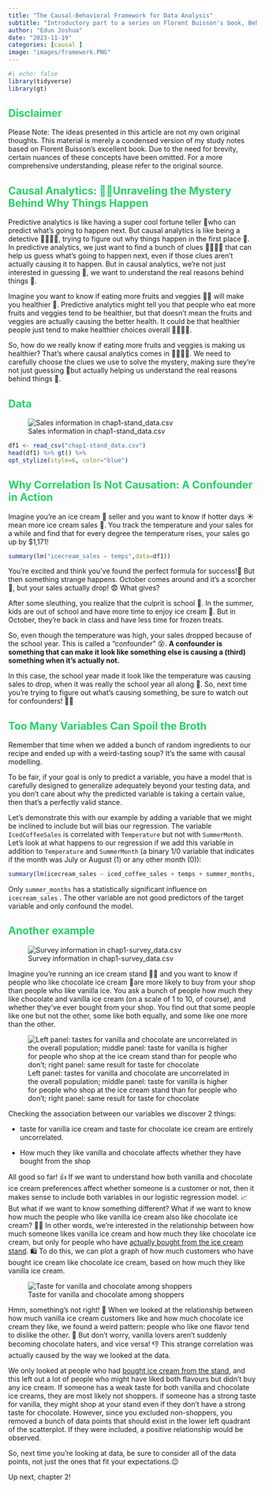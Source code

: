```yaml
---
title: "The Causal-Behavioral Framework for Data Analysis"
subtitle: "Introductory part to a series on Florent Buisson's book, Behavioral Data Analysis with R & Python"
author: "Edun Joshua"
date: "2023-11-19"
categories: [causal ]
image: "images/framework.PNG"
---
```


```r
#| echo: false
library(tidyverse)
library(gt)
```

::: {style="color: #25D366;"}
## Disclaimer
:::

Please Note: The ideas presented in this article are not my own original thoughts. This material is merely a condensed version of my study notes based on Florent Buisson's excellent book. Due to the need for brevity, certain nuances of these concepts have been omitted. For a more comprehensive understanding, please refer to the original source.

::: {style="color: #25D366;"}
## Causal Analytics: 🕵️‍♂️Unraveling the Mystery Behind Why Things Happen
:::

Predictive analytics is like having a super cool fortune teller 🔮who can predict what's going to happen next. But causal analytics is like being a detective 🕵️‍♀️🕵️‍♂️, trying to figure out why things happen in the first place 🤔. In predictive analytics, we just want to find a bunch of clues 🕵️‍♀️🕵️‍♂️ that can help us guess what's going to happen next, even if those clues aren't actually causing it to happen. But in causal analytics, we're not just interested in guessing 🔮, we want to understand the real reasons behind things 🧠.

Imagine you want to know if eating more fruits and veggies 🍎🥦 will make you healthier 💪. Predictive analytics might tell you that people who eat more fruits and veggies tend to be healthier, but that doesn't mean the fruits and veggies are actually causing the better health. It could be that healthier people just tend to make healthier choices overall 🏃‍♀️🚴🥗.

So, how do we really know if eating more fruits and veggies is making us healthier? That's where causal analytics comes in 🕵️‍♀️🕵️‍♂️. We need to carefully choose the clues we use to solve the mystery, making sure they're not just guessing 🔮but actually helping us understand the real reasons behind things 🧠.

::: {style="color: #25D366;"}
## Data
:::

![Sales information in chap1-stand_data.csv](images/data_1.png){fig-align="center"}

```r
df1 <- read_csv("chap1-stand_data.csv")
head(df1) %>% gt() %>%
opt_stylize(style=6, color="blue")
```

::: {style="color: #25D366;"}
## Why Correlation Is Not Causation: A Confounder in Action
:::

Imagine you're an ice cream 🍦 seller and you want to know if hotter days ☀️mean more ice cream sales 🤑. You track the temperature and your sales for a while and find that for every degree the temperature rises, your sales go up by \$1,171!

```r
summary(lm("icecream_sales ~ temps",data=df1))
```

You're excited and think you've found the perfect formula for success!🤑 But then something strange happens. October comes around and it's a scorcher 🥵, but your sales actually drop! 😨 What gives?

After some sleuthing, you realize that the culprit is school 🏫. In the summer, kids are out of school and have more time to enjoy ice cream 🍦. But in October, they're back in class and have less time for frozen treats.

So, even though the temperature was high, your sales dropped because of the school year. This is called a "confounder" 😵. **A confounder is something that can make it look like something else is causing a (third) something when it's actually not.**

In this case, the school year made it look like the temperature was causing sales to drop, when it was really the school year all along 🏫. So, next time you're trying to figure out what's causing something, be sure to watch out for confounders! 👀👀

::: {style="color: #25D366;"}
## Too Many Variables Can Spoil the Broth
:::

Remember that time when we added a bunch of random ingredients to our recipe and ended up with a weird-tasting soup? It's the same with causal modelling.

To be fair, if your goal is only to predict a variable, you have a model that is carefully designed to generalize adequately beyond your testing data, and you don't care about why the predicted variable is taking a certain value, then that's a perfectly valid stance.

Let's demonstrate this with our example by adding a variable that we might be inclined to include but will bias our regression. The variable `IcedCoffeeSales` is correlated with `Temperature` but not with `SummerMonth`. Let's look at what happens to our regression if we add this variable in addition to `Temperature` and `SummerMonth` (a binary 1/0 variable that indicates if the month was July or August (1) or any other month (0)):

```r
summary(lm(icecream_sales ~ iced_coffee_sales + temps + summer_months, data=df1))
```

Only `summer_months` has a statistically significant influence on `icecream_sales` . The other variable are not good predictors of the target variable and only confound the model.

## Another example {style="color: #25D366;"}

![Survey information in chap1-survey_data.csv](images/data_2.png){fig-align="center"}

Imagine you're running an ice cream stand 🍦🍨 and you want to know if people who like chocolate ice cream 🍫are more likely to buy from your shop than people who like vanilla ice. You ask a bunch of people how much they like chocolate and vanilla ice cream (on a scale of 1 to 10, of course), and whether they've ever bought from your shop. You find out that some people like one but not the other, some like both equally, and some like one more than the other.

![Left panel: tastes for vanilla and chocolate are uncorrelated in the overall population; middle panel: taste for vanilla is higher for people who shop at the ice cream stand than for people who don't; right panel: same result for taste for chocolate](images/associations.png){fig-align="center"}

Checking the association between our variables we discover 2 things:

-   taste for vanilla ice cream and taste for chocolate ice cream are entirely uncorrelated.

-   How much they like vanilla and chocolate affects whether they have bought from the shop

All good so far! 👍 If we want to understand how both vanilla and chocolate ice cream preferences affect whether someone is a customer or not, then it makes sense to include both variables in our logistic regression model. 📈 But what if we want to know something different? What if we want to know how much the people who like vanilla ice cream also like chocolate ice cream? 🍦🍫 In other words, we're interested in the relationship between how much someone likes vanilla ice cream and how much they like chocolate ice cream, but only for people who have [actually bought from the ice cream stand]{.underline}. 🛍️ To do this, we can plot a graph of how much customers who have bought ice cream like chocolate ice cream, based on how much they like vanilla ice cream.

![Taste for vanilla and chocolate among shoppers](images/vanilla-choco.png){fig-align="center"}

Hmm, something's not right! 🤨 When we looked at the relationship between how much vanilla ice cream customers like and how much chocolate ice cream they like, we found a weird pattern: people who like one flavor tend to dislike the other. 🤯 But don't worry, vanilla lovers aren't suddenly becoming chocolate haters, and vice versa! 👎 This strange correlation was actually caused by the way we looked at the data.

We only looked at people who had [bought ice cream from the stand]{.underline}, and this left out a lot of people who might have liked both flavours but didn't buy any ice cream. If someone has a weak taste for both vanilla and chocolate ice creams, they are most likely not shoppers. if someone has a strong taste for vanilla, they might shop at your stand even if they don't have a strong taste for chocolate. However, since you excluded non-shoppers, you removed a bunch of data points that should exist in the lower left quadrant of the scatterplot. If they were included, a positive relationship would be observed.

So, next time you're looking at data, be sure to consider all of the data points, not just the ones that fit your expectations.😉

Up next, chapter 2!
